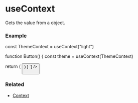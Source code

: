 

# useContext

Gets the value from a <CodePreview data={contextPreview} /> object.

### Example
<div className="not-prose">
  <CodeBlock 
    lang="jsx" 
    code={`\

const ThemeContext = useContext("light")

function Button() {
  const theme = useContext(ThemeContext)

  return (
    <button className={theme} />
  )
}
`} />
</div>

### Related
<ul>
  <li><a href="/docs/api/context">Context</a></li>
</ul>